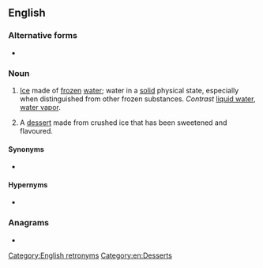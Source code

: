 ==English==

===Alternative forms===
* {{l|en|water-ice}} {{gloss|seldom}}<!-- http://m.esa.int/spaceinimages/Images/2015/11/Trace_Gas_Orbiter_instruments -->

===Noun===
{{en-noun|~}}

# {{lb|en|sciences|uncountable}} [[ice|Ice]] made of [[frozen]] [[water]]; water in a [[solid]] physical state, especially when distinguished from other frozen substances. ''Contrast'' [[liquid water]], [[water vapor]].
# {{lb|en|countable}} A [[dessert]] made from crushed ice that has been sweetened and flavoured.

====Synonyms====
* {{sense|frozen water}} {{l|en|ice}}

====Hypernyms====
* {{sense|frozen water}} {{l|en|ice}}

===Anagrams===
* {{anagrams|en|a=aceeirtw|ice water|icewater}}

[[Category:English retronyms]]
[[Category:en:Desserts]]